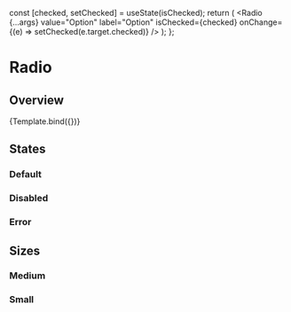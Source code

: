 

<Meta title="Components/Forms/Radio" component={Radio} />

  const [checked, setChecked] = useState(isChecked);
  return (
    <Radio
      {...args}
      value="Option"
      label="Option"
      isChecked={checked}
      onChange={(e) => setChecked(e.target.checked)}
    />
  );
};

# Radio

## Overview

<Canvas>
  <Story
    name="Overview"
    args={{
      isDisabled: false,
      isInvalid: false,
      size: 'md',
    }}
    argTypes={{
      size: {
        options: ['sm', 'base', 'md'],
        control: 'select',
      },
      fontWeight: {
         options: ['fontRegular', 'fontBold'],
        control: 'select',
      }
    }}
  >
    {Template.bind({})}
  </Story>
</Canvas>

<ArgsTable story="Overview" />

## States

### Default

<Canvas>
  <Story id="components-forms-radio-states--default-story" />
</Canvas>

### Disabled

<Canvas>
  <Story id="components-forms-radio-states--disabled" />
</Canvas>

### Error

<Canvas>
  <Story id="components-forms-radio-states--error" />
</Canvas>

## Sizes

### Medium

<Canvas>
  <Story id="components-forms-radio-sizes--medium" />
</Canvas>

### Small

<Canvas>
  <Story id="components-forms-radio-sizes--small" />
</Canvas>
